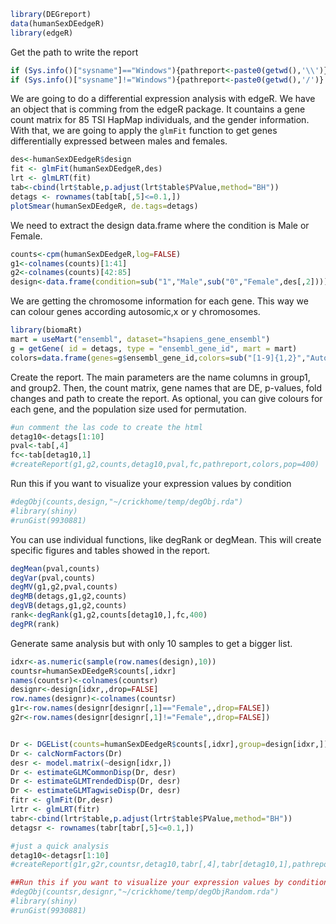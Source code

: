 <!--
%\VignetteEngine{knitr::knitr}
%\VignetteIndexEntry{DEGReport}
-->

```r
library(DEGreport)
data(humanSexDEedgeR)
library(edgeR)
```

Get the path to write the report
```r
if (Sys.info()["sysname"]=="Windows"){pathreport<-paste0(getwd(),'\\')}
if (Sys.info()["sysname"]!="Windows"){pathreport<-paste0(getwd(),'/')}
```


We are going to do a differential expression analysis with edgeR. We have an object that is comming from the edgeR package. It countains a gene count matrix for 85 TSI HapMap individuals, and the gender information. With that, we are going to apply the `glmFit` function to get genes differentially expressed between males and females.

```r
des<-humanSexDEedgeR$design
fit <- glmFit(humanSexDEedgeR,des)
lrt <- glmLRT(fit)
tab<-cbind(lrt$table,p.adjust(lrt$table$PValue,method="BH"))
detags <- rownames(tab[tab[,5]<=0.1,])
plotSmear(humanSexDEedgeR, de.tags=detags)
```


We need to extract the design data.frame where the condition is Male or Female.

```r
counts<-cpm(humanSexDEedgeR,log=FALSE)
g1<-colnames(counts)[1:41]
g2<-colnames(counts)[42:85]
design<-data.frame(condition=sub("1","Male",sub("0","Female",des[,2])))

```


We are getting the chromosome information for each gene. This way we can colour genes according autosomic,x or y chromosomes.

```r
library(biomaRt)
mart = useMart("ensembl", dataset="hsapiens_gene_ensembl")
g = getGene( id = detags, type = "ensembl_gene_id", mart = mart)
colors=data.frame(genes=g$ensembl_gene_id,colors=sub("[1-9]{1,2}","Autosomic",g$chromosome_name))
```

Create the report. The main parameters are the name columns in group1, and group2. Then, the count matrix, gene names that are DE, p-values, fold changes and path to create the report. As optional, you can give colours for each gene, and the population size used for permutation.

```r
#un comment the las code to create the html
detag10<-detags[1:10]
pval<-tab[,4]
fc<-tab[detag10,1]
#createReport(g1,g2,counts,detag10,pval,fc,pathreport,colors,pop=400)
```

Run this if you want to visualize your expression values by condition

```r
#degObj(counts,design,"~/crickhome/temp/degObj.rda")
#library(shiny)
#runGist(9930881)

```

You can use individual functions, like degRank or degMean. This will create specific figures and tables showed in the report. 

```r
degMean(pval,counts)
degVar(pval,counts)
degMV(g1,g2,pval,counts)
degMB(detags,g1,g2,counts)
degVB(detags,g1,g2,counts)
rank<-degRank(g1,g2,counts[detag10,],fc,400)
degPR(rank)
```

Generate same analysis but with only 10 samples to get a bigger list.

```r
idxr<-as.numeric(sample(row.names(design),10))
countsr=humanSexDEedgeR$counts[,idxr]
names(countsr)<-colnames(countsr)
designr<-design[idxr,,drop=FALSE]
row.names(designr)<-colnames(countsr)
g1r<-row.names(designr[designr[,1]=="Female",,drop=FALSE])
g2r<-row.names(designr[designr[,1]!="Female",,drop=FALSE])


Dr <- DGEList(counts=humanSexDEedgeR$counts[,idxr],group=design[idxr,])
Dr <- calcNormFactors(Dr)
desr <- model.matrix(~design[idxr,])
Dr <- estimateGLMCommonDisp(Dr, desr)
Dr <- estimateGLMTrendedDisp(Dr, desr)
Dr <- estimateGLMTagwiseDisp(Dr, desr)
fitr <- glmFit(Dr,desr)
lrtr <- glmLRT(fitr)
tabr<-cbind(lrtr$table,p.adjust(lrtr$table$PValue,method="BH"))
detagsr <- rownames(tabr[tabr[,5]<=0.1,])

#just a quick analysis
detag10<-detagsr[1:10]
#createReport(g1r,g2r,countsr,detag10,tabr[,4],tabr[detag10,1],pathreport,pop=400,name="random")

##Run this if you want to visualize your expression values by condition
#degObj(countsr,designr,"~/crickhome/temp/degObjRandom.rda")
#library(shiny)
#runGist(9930881)

```


